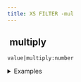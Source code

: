 ```yaml
---
title: XS FILTER -mul
---
```


## <img src="../assets/docuBadge (11).png" alt="" data-size="line" /> multiply <a href="#xsmul" id="xsmul"></a>

`value|multiply:number`

<details>

<summary>Examples</summary>

```javascript
5|multiply:3       // Returns 15
-2|multiply:4      // Returns -8
```

</details>
